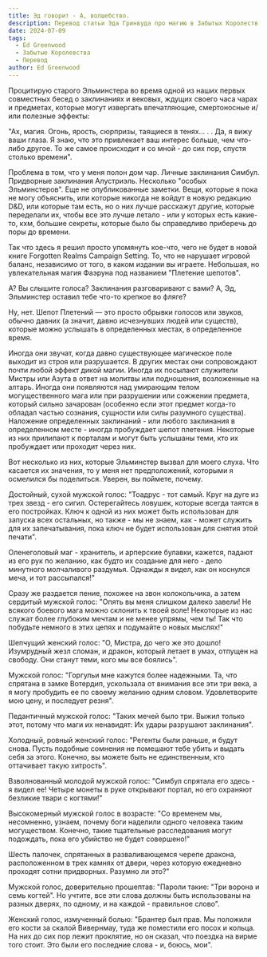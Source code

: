 ```yaml
---
title: Эд говорит - А, волшебство.
description: Перевод статьи Эда Гринвуда про магию в Забытых Королеств
date: 2024-07-09
tags:
  - Ed Greenwood
  - Забытые Королевства
  - Перевод
author: Ed Greenwood
---
```


Процитирую старого Эльминстера во время одной из наших первых совместных бесед о заклинаниях и вековых, ждущих своего часа чарах и предметах, которые могут извергать впечатляющие, смертоносные и/или полезные эффекты:

"Ах, магия. Огонь, ярость, сюрпризы, таящиеся в тенях... . . Да, я вижу ваши глаза. Я знаю, что это привлекает ваш интерес больше, чем что-либо другое. То же самое происходит и со мной - до сих пор, спустя столько времени".

Проблема в том, что у меня полон дом чар. Личные заклинания Симбул. Придворные заклинания Алустриэль. Несколько "особых Эльминстеров". Еще не опубликованные заметки. Вещи, которые я пока не могу объяснить, или которые никогда не войдут в новую редакцию D&D, или которые там есть, но о них лучше расскажут другие, которые переделали их, чтобы все это лучше летало - или у которых есть какие-то, кхм, большие секреты, которые было бы справедливо приберечь до поры до времени.

Так что здесь я решил просто упомянуть кое-что, чего не будет в новой книге Forgotten Realms Campaign Setting. То, что не нарушает игровой баланс, независимо от того, в каком издании вы играете. Небольшая, но увлекательная магия Фаэруна под названием "Плетение шепотов".

А? Вы слышите голоса? Заклинания разговаривают с вами? А, Эд, Эльминстер оставил тебе что-то крепкое во фляге?

Ну, нет. Шепот Плетений — это просто обрывки голосов или звуков, обычно давних (а значит, давно исчезнувших людей или существ), которые можно услышать в определенных местах, в определенное время.

Иногда они звучат, когда давно существующее магическое поле выходит из строя или разрушается. В других местах они сопровождают почти любой эффект дикой магии. Иногда их посылают служители Мистры или Азута в ответ на молитвы или подношения, возложенные на алтарь. Иногда они появляются над умирающим телом могущественного мага или при разрушении или сожжении предмета, который сильно зачарован (особенно если этот предмет когда-то обладал частью сознания, сущности или силы разумного существа). Наложение определенных заклинаний - или любого заклинания в определенном месте - иногда пробуждает шепот плетения. Некоторые из них прилипают к порталам и могут быть услышаны теми, кто их пробуждает или проходит через них.

Вот несколько из них, которые Эльминстер вызвал для моего слуха. Что касается их значения, то у меня нет предположений, которыми я осмелился бы поделиться. Уверен, вы поймете, почему.

Достойный, сухой мужской голос: "Тоадрус - тот самый. Круг на дуге из трех звезд - его сигил. Остерегайтесь ловушек, которые всегда таятся в его постройках. Ключ к одной из них может быть использован для запуска всех остальных, но также - мы не знаем, как - может служить для их запечатывания, пока ключ не будет использован для снятия этой печати".

Оленеголовый маг - хранитель, и арперские булавки, кажется, падают из его рук по желанию, как будто их создание для него - дело минутного молчаливого раздумья. Однажды я видел, как он коснулся меча, и тот рассыпался!"

Сразу же раздается пение, похожее на звон колокольчика, а затем сердитый мужской голос: "Опять вы меня слишком далеко завели! Не всякого боевого мага можно склонить к твоей воле! Некоторые из нас служат более глубоким мечтам и не менее упрямы, чем ты! Так что побудьте немного в этих цепях и подумайте о новых мыслях!"

Шепчущий женский голос: "О, Мистра, до чего же это дошло! Изумрудный жезл сломан, и дракон, который летает в умах, отпущен на свободу. Они станут теми, кого мы все боялись".

Мужской голос: "Горгульи мне кажутся более надежными. Та, что спрятана в замке Вотердип, ускользала от внимания все эти три века, а я могу пробудить ее по своему желанию одним словом. Удовлетворите мою цену, и последует резня".

Педантичный мужской голос: "Таких мечей было три. Выжил только этот, потому что маги их ненавидят: Их удары разрушают заклинания".

Холодный, ровный женский голос: "Регенты были раньше, и будут снова. Пусть подобные сомнения не помешают тебе убить и выдать себя за этого. Конечно, вы можете быть не единственным, кто оттачивает такую хитрость".

Взволнованный молодой мужской голос: "Симбул спрятала его здесь - я видел ее! Четыре монеты в руке открывают портал, но его охраняют безликие твари с когтями!"

Высокомерный мужской голос в возрасте: "Со временем мы, несомненно, узнаем, почему боги наделили одного человека таким могуществом. Конечно, такие тщательные расследования могут подождать, пока его убийство не будет совершено!"

Шесть палочек, спрятанных в разваливающемся черепе дракона, расположенном в трех камнях от двери, через которую ежедневно проходят сотни придворных. Разумно ли это?"

Мужской голос, доверительно прошептав: "Пароли такие: "Три ворона и семь когтей". Но учтите, все эти слова должны быть использованы на разных дверях, по одному, и на каждой - правильное слово".

Женский голос, измученный болью: "Брантер был прав. Мы положили его кости за скалой Вивернмау, туда же поместили его посох и кольца. На них до сих пор лежит проклятие, но он сказал, что поездка на вирме того стоит. Это были его последние слова - и, боюсь, мои".
